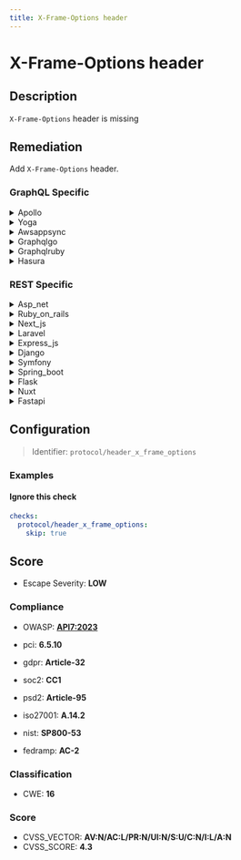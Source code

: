 ```yaml
---
title: X-Frame-Options header
---
```


# X-Frame-Options header

## Description

`X-Frame-Options` header is missing


## Remediation

Add `X-Frame-Options` header.



### GraphQL Specific

<details>
    <summary>Apollo</summary>

To mitigate the risk of clickjacking attacks in the Apollo framework engine, ensure that the server sends the 'X-Frame-Options' HTTP header with a value of 'DENY' or 'SAMEORIGIN'. This header prevents the application's content from being embedded into other sites. Configure your web server or application to include this header in all responses with HTML content.

</details>

<details>
    <summary>Yoga</summary>

To mitigate the risk of clickjacking attacks in the Yoga framework engine, set the 'X-Frame-Options' HTTP response header to 'DENY' or 'SAMEORIGIN'. This header prevents your webpages from being framed by other sites. Configure your server to include this header in all responses containing HTML content.

</details>

<details>
    <summary>Awsappsync</summary>

To mitigate the risk of clickjacking attacks in the AWS AppSync framework, set the 'X-Frame-Options' header to 'DENY' or 'SAMEORIGIN' for all responses served by your AppSync API. This can be achieved by configuring a response mapping template to include the header, or by using a Lambda function or a proxy server that sets the header before forwarding the response to the client.

</details>

<details>
    <summary>Graphqlgo</summary>

Implement the X-Frame-Options HTTP header in the GraphQL Go framework engine to control whether your application can be embedded into other websites. Set the header to 'DENY' to prevent any domain from framing your content, or to 'SAMEORIGIN' to allow framing only by pages on the same origin as the content itself. This can help mitigate clickjacking attacks.

</details>

<details>
    <summary>Graphqlruby</summary>

To mitigate the risk of clickjacking attacks in a GraphQL Ruby framework engine, set the 'X-Frame-Options' header to 'DENY' or 'SAMEORIGIN'. This can be done by configuring your Ruby on Rails application to include the header in the response. For example, in your application controller, you can add a before_action hook that sets the header: `response.headers['X-Frame-Options'] = 'SAMEORIGIN'`. This ensures that your application's content cannot be embedded into iframes on external sites when set to 'SAMEORIGIN', or at all when set to 'DENY'.

</details>

<details>
    <summary>Hasura</summary>

Configure the Hasura engine to include the 'X-Frame-Options' HTTP header with the value 'DENY' or 'SAMEORIGIN' in its responses to prevent clickjacking attacks. This can be achieved by setting up a reverse proxy such as Nginx or Apache in front of Hasura and configuring the proxy to add the header, or by using a middleware in the Hasura web server if supported.

</details>


### REST Specific

<details>
    <summary>Asp_net</summary>

Implement the X-Frame-Options HTTP response header in your ASP.NET application to prevent clickjacking attacks. This can be done by adding the header in the web.config file or directly in your code.

</details>

<details>
    <summary>Ruby_on_rails</summary>

In Ruby on Rails, set the 'X-Frame-Options' header to 'DENY' or 'SAMEORIGIN' by adding 'config.action_dispatch.default_headers = { 'X-Frame-Options' => 'SAMEORIGIN' }' to the 'config/application.rb' file. This will prevent the app's content from being framed and protect against clickjacking attacks.

</details>

<details>
    <summary>Next_js</summary>

In your Next.js application, set the `X-Frame-Options` HTTP header to `DENY` or `SAMEORIGIN` to prevent clickjacking attacks. You can do this by customizing the server configuration or by using Next.js middleware to add the header to all server responses.

</details>

<details>
    <summary>Laravel</summary>

In Laravel, you can add the 'X-Frame-Options' header globally by using middleware. Create a new middleware with the command 'php artisan make:middleware AddXFrameOptionsHeader', then in the handle method of the generated class, add the header to the response using '	extbackslash{}Illuminate	extbackslash{}Http	extbackslash{}Response'. Finally, register the middleware in the 'app/Http/Kernel.php' file.

</details>

<details>
    <summary>Express_js</summary>

In your Express.js application, set the 'X-Frame-Options' header to 'DENY' or 'SAMEORIGIN' to prevent clickjacking attacks. You can do this by using the 'helmet' middleware, which includes a module for setting this header. Install helmet with 'npm install helmet' and include it in your app with 'app.use(helmet.frameguard({ action: 'deny' }))' for denying all framing or 'app.use(helmet.frameguard({ action: 'sameorigin' }))' to allow framing by the same origin only.

</details>

<details>
    <summary>Django</summary>

In your Django application, ensure that the 'X-Frame-Options' header is set by using the 'XFrameOptionsMiddleware'. Add 'django.middleware.clickjacking.XFrameOptionsMiddleware' to the 'MIDDLEWARE' setting in your settings.py file to enable it. This middleware will set the 'X-Frame-Options' header to 'DENY' by default, which prevents your website from being framed by any other site. If you need to allow framing by certain trusted origins, you can use the 'SAMEORIGIN' value or customize the behavior using the 'X_FRAME_OPTIONS' setting.

</details>

<details>
    <summary>Symfony</summary>

In Symfony, enable the `X-Frame-Options` header by configuring it in your `security.yaml` or by setting the header directly in your response objects. For example, you can add `frame-options: DENY` or `frame-options: SAMEORIGIN` under the `headers` section in `security.yaml` to apply it globally, or use `$response->headers->set('X-Frame-Options', 'DENY');` for an individual response.

</details>

<details>
    <summary>Spring_boot</summary>

In a Spring Boot application, add the `X-Frame-Options` header to HTTP responses to prevent clickjacking attacks. Configure the `HttpSecurity` in your security configuration class by using the `headers()` method chain to include `frameOptions().deny()` or `frameOptions().sameOrigin()` based on your requirements.

</details>

<details>
    <summary>Flask</summary>

In Flask, set the 'X-Frame-Options' header to 'DENY' or 'SAMEORIGIN' by adding it to the response headers. This can be done using the 'after_request' decorator to ensure all responses include the header. For example, use '@app.after_request def apply_xframe_options(response): response.headers['X-Frame-Options'] = 'SAMEORIGIN' return response' to apply it to all responses.

</details>

<details>
    <summary>Nuxt</summary>

In your Nuxt.js application, ensure that the `X-Frame-Options` header is set to either `DENY` or `SAMEORIGIN` to prevent clickjacking attacks. You can achieve this by configuring your server settings or by using middleware to set the header for all responses.

</details>

<details>
    <summary>Fastapi</summary>

In FastAPI, to mitigate clickjacking attacks by preventing your application from being embedded in an iframe, set the 'X-Frame-Options' header to 'DENY' or 'SAMEORIGIN'. You can do this by using FastAPI's middleware functionality. For example, you can add a middleware that sets the 'X-Frame-Options' header for every response like this: `app.add_middleware(Middleware, headers={'X-Frame-Options': 'SAMEORIGIN'})`. Replace 'SAMEORIGIN' with 'DENY' if you want to block all framing attempts.

</details>

## Configuration

> Identifier: `protocol/header_x_frame_options`



### Examples



#### Ignore this check

```yaml
checks:
  protocol/header_x_frame_options:
    skip: true
```




## Score

- Escape Severity: **<span className="low-severity">LOW</span>**

### Compliance

- OWASP: **[API7:2023](https://github.com/OWASP/API-Security/blob/master/editions/2023/en/0xa7-server-side-request-forgery.md)**

- pci: **6.5.10**
- gdpr: **Article-32**
- soc2: **CC1**
- psd2: **Article-95**
- iso27001: **A.14.2**
- nist: **SP800-53**
- fedramp: **AC-2**

### Classification

- CWE: **16**




### Score

- CVSS_VECTOR: **AV:N/AC:L/PR:N/UI:N/S:U/C:N/I:L/A:N**
- CVSS_SCORE: **4.3**

